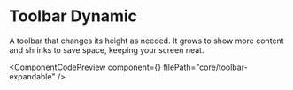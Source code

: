 
# Toolbar Dynamic

A toolbar that changes its height as needed. It grows to show more content and shrinks to save space, keeping your screen neat.

<ComponentCodePreview
  component={<ToolbarExpandable />}
  filePath="core/toolbar-expandable"
/>
